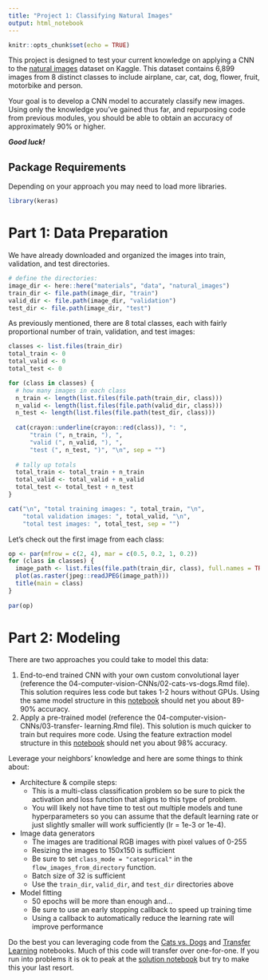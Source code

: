 ```yaml
---
title: "Project 1: Classifying Natural Images"
output: html_notebook
---
```


```r
knitr::opts_chunk$set(echo = TRUE)
```

This project is designed to test your current knowledge on applying a CNN to the 
[natural images](https://www.kaggle.com/prasunroy/natural-images) dataset on Kaggle. 
This dataset contains 6,899 images from 8 distinct classes to include airplane, 
car, cat, dog, flower, fruit, motorbike and person.

Your goal is to develop a CNN model to accurately classify new images. Using only 
the knowledge you've gained thus far, and repurposing code from previous modules, 
you should be able to obtain an accuracy of approximately 90% or higher.

___Good luck!___

## Package Requirements

Depending on your approach you may need to load more libraries.

```r
library(keras)
```


# Part 1: Data Preparation

We have already downloaded and organized the images into train, validation, and 
test directories.

```r
# define the directories:
image_dir <- here::here("materials", "data", "natural_images")
train_dir <- file.path(image_dir, "train")
valid_dir <- file.path(image_dir, "validation")
test_dir <- file.path(image_dir, "test")
```

As previously mentioned, there are 8 total classes, each with fairly proportional 
number of train, validation, and test images:

```r
classes <- list.files(train_dir)
total_train <- 0
total_valid <- 0
total_test <- 0

for (class in classes) {
  # how many images in each class
  n_train <- length(list.files(file.path(train_dir, class)))
  n_valid <- length(list.files(file.path(valid_dir, class)))
  n_test <- length(list.files(file.path(test_dir, class)))
  
  cat(crayon::underline(crayon::red(class)), ": ", 
      "train (", n_train, "), ", 
      "valid (", n_valid, "), ", 
      "test (", n_test, ")", "\n", sep = "")
  
  # tally up totals
  total_train <- total_train + n_train
  total_valid <- total_valid + n_valid
  total_test <- total_test + n_test
}

cat("\n", "total training images: ", total_train, "\n",
    "total validation images: ", total_valid, "\n",
    "total test images: ", total_test, sep = "")
```

Let's check out the first image from each class:

```r
op <- par(mfrow = c(2, 4), mar = c(0.5, 0.2, 1, 0.2))
for (class in classes) {
  image_path <- list.files(file.path(train_dir, class), full.names = TRUE)[[1]]
  plot(as.raster(jpeg::readJPEG(image_path)))
  title(main = class)
}
       
par(op)
```

# Part 2: Modeling

There are two approaches you could take to model this data:

1. End-to-end trained CNN with your own custom convolutional layer (reference 
   the 04-computer-vision-CNNs/02-cats-vs-dogs.Rmd file). This solution requires
   less code but takes 1-2 hours without GPUs. Using the same model structure
   in this [notebook](https://rstudio-conf-2020.github.io/dl-keras-tf/notebooks/02-cats-vs-dogs.nb.html)
   should net you about 89-90% accuracy.
2. Apply a pre-trained model (reference the 04-computer-vision-CNNs/03-transfer-
   learning.Rmd file). This solution is much quicker to train but requires more
   code. Using the feature extraction model structure in this [notebook](https://rstudio-conf-2020.github.io/dl-keras-tf/notebooks/03-transfer-learning.nb.html)
   should net you about 98% accuracy.

Leverage your neighbors' knowledge and here are some things to think about:

- Architecture & compile steps:
   - This is a multi-class classification problem so be sure to pick the
     activation and loss function that aligns to this type of problem.
   - You will likely not have time to test out multiple models and tune
     hyperparameters so you can assume that the default learning rate or just
     slightly smaller will work sufficiently (lr = 1e-3 or 1e-4).
- Image data generators
   - The images are traditional RGB images with pixel values of 0-255
   - Resizing the images to 150x150 is sufficient
   - Be sure to set `class_mode = "categorical"` in the `flow_images_from_directory`
     function.
   - Batch size of 32 is sufficient
   - Use the `train_dir`, `valid_dir`, and `test_dir` directories above
- Model fitting
   - 50 epochs will be more than enough and... 
   - Be sure to use an early stopping callback to speed up training time
   - Using a callback to automatically reduce the learning rate will improve
     performance
   
Do the best you can leveraging code from the [Cats vs. Dogs](https://rstudio-conf-2020.github.io/dl-keras-tf/notebooks/02-cats-vs-dogs.nb.html)
and [Transfer Learning](https://rstudio-conf-2020.github.io/dl-keras-tf/notebooks/03-transfer-learning.nb.html)
notebooks. Much of this code will transfer over one-for-one. If you run into
problems it is ok to peak at the [solution notebook](https://rstudio-conf-2020.github.io/dl-keras-tf/notebooks/project1-natural-images.nb.html)
but try to make this your last resort.
